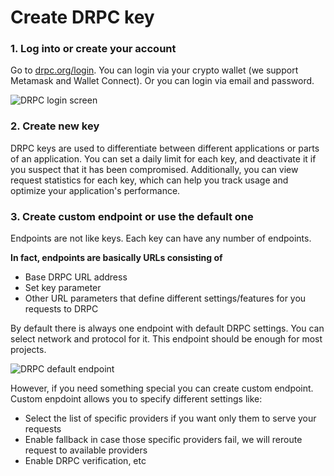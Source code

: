 
# Create DRPC key

### 1. Log into or create your account

Go to [drpc.org/login](https://drpc.org/login).
You can login via your crypto wallet (we support Metamask and Wallet Connect).
Or you can login via email and password.

![DRPC login screen](./login.png)

### 2. Create new key

DRPC keys are used to differentiate between different applications or parts of an application.
You can set a daily limit for each key, and deactivate it if you suspect that it has been compromised.
Additionally, you can view request statistics for each key, which can help you track usage
and optimize your application's performance.

<Demo src="https://demo.arcade.software/GNuAdoqi5Z4QnsZcDukQ?embed" />

### 3. Create custom endpoint or use the default one

Endpoints are not like keys. Each key can have any number of endpoints.

**In fact, endpoints are basically URLs consisting of**

- Base DRPC URL address
- Set key parameter
- Other URL parameters that define different settings/features for you requests to DRPC

By default there is always one endpoint with default DRPC settings. You can select network and protocol for it.
This endpoint should be enough for most projects.

![DRPC default endpoint](./defaultendpoint.png)

However, if you need something special you can create custom endpoint.
Custom enpdoint allows you to specify different settings like:

- Select the list of specific providers if you want only them to serve your requests
- Enable fallback in case those specific providers fail, we will reroute request to available providers
- Enable DRPC verification, etc

<Demo src="https://demo.arcade.software/yryuplArhsjGzAJ1ep6a?embed" />
